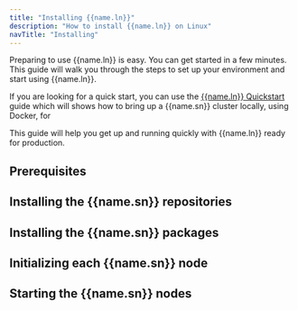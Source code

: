 ```yaml
---
title: "Installing {{name.ln}}"
description: "How to install {{name.ln}} on Linux"
navTitle: "Installing"
---
```


Preparing to use {{name.ln}} is easy. You can get started in a few minutes. This guide will walk you through the steps to set up your environment and start using {{name.ln}}.

If you are looking for a quick start, you can use the [{{name.ln}} Quickstart](../quickstart/) guide which will shows how to bring up a {{name.sn}} cluster locally, using Docker, for 

This guide will help you get up and running quickly with {{name.ln}} ready for production.

## Prerequisites

## Installing the {{name.sn}} repositories

## Installing the {{name.sn}} packages

## Initializing each {{name.sn}} node

## Starting the {{name.sn}} nodes
